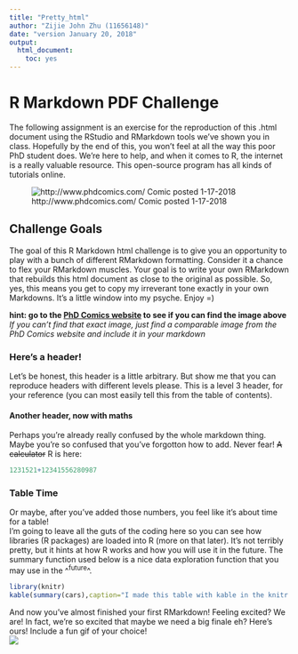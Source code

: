 ---
title: "Pretty_html"
author: "Zijie John Zhu (11656148)"
date: "version January 20, 2018"
output:
  html_document:
    toc: yes
---

# R Markdown PDF Challenge
The following assignment is an exercise for the reproduction of this .html document using the RStudio and RMarkdown tools we’ve shown you in class. Hopefully by the end of this, you won’t feel at all the way this poor PhD student does. We’re here to help, and when it comes to R, the internet is a really valuable resource. This open-source program has all kinds of tutorials online.

![http://www.phdcomics.com/ Comic posted 1-17-2018](http://www.phdcomics.com/comics/archive/phd011718s.gif)

## Challenge Goals
The goal of this R Markdown html challenge is to give you an opportunity to play with a bunch of different RMarkdown formatting. Consider it a chance to flex your RMarkdown muscles. Your goal is to write your own RMarkdown that rebuilds this html document as close to the original as possible. So, yes, this means you get to copy my irreverant tone exactly in your own Markdowns. It’s a little window into my psyche. Enjoy =)  

**hint: go to the [PhD Comics website](http://www.phdcomics.com/) to see if you can find the image above**  
*If you can’t find that exact image, just find a comparable image from the PhD Comics website and include it in your markdown*

### Here’s a header!
Let’s be honest, this header is a little arbitrary. But show me that you can reproduce headers with different levels please. This is a level 3 header, for your reference (you can most easily tell this from the table of contents).

#### Another header, now with maths
Perhaps you’re already really confused by the whole markdown thing. Maybe you’re so confused that you’ve forgotton how to add. Never fear! ~~A calculator~~ R is here:

```{r}
1231521+12341556280987
```

### Table Time
Or maybe, after you’ve added those numbers, you feel like it’s about time for a table!  
I’m going to leave all the guts of the coding here so you can see how libraries (R packages) are loaded into R (more on that later). It’s not terribly pretty, but it hints at how R works and how you will use it in the future. The summary function used below is a nice data exploration function that you may use in the ^^future^^.

```{r}
library(knitr)
kable(summary(cars),caption="I made this table with kable in the knitr package library")
```

And now you’ve almost finished your first RMarkdown! Feeling excited? We are! In fact, we’re so excited that maybe we need a big finale eh? Here’s ours! Include a fun gif of your choice!  
![](https://i.imgur.com/A40o10Q.gif)